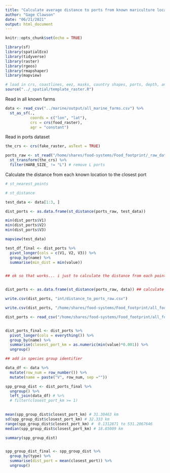 ```yaml
---
title: "Calculate average distance to ports from known mariculture locations"
author: "Gage Clawson"
date: "06/21/2021"
output: html_document
---
```


```r
knitr::opts_chunk$set(echo = TRUE)
```


```r
library(sf)
library(spatialEco)
library(tidyverse)
library(raster)
library(rgeos)
library(rmapshaper)
library(mapview)

# load in crs, coastlines, eez, masks, country shapes, ports, depth, and rasters
source("../_spatial/template_raster.R")

```


Read in all known farms 

```r
data <- read_csv("../marine/output/all_marine_farms.csv") %>% 
  st_as_sf(., 
           coords = c("lon", "lat"),
           crs = crs(food_raster), 
           agr = "constant") 
```


Read in ports dataset 
```r
the_crs <- crs(fake_raster, asText = TRUE)

ports_raw <- st_read("/home/shares/food-systems/Food_footprint/_raw_data/world_port_index/Commercial_ports.shp") %>%
  st_transform(the_crs) %>%
  filter(HARB_SIZE_ != "L") # remove L ports
```


Calculate the distance from each known location to the closest port

```r
# st_nearest_points

# st_distance 

test_data <- data[1:3, ]

dist_ports <- as.data.frame(st_distance(ports_raw, test_data))

min(dist_ports$V1)
min(dist_ports$V2)
min(dist_ports$V3)

mapview(test_data)

test_df_final <- dist_ports %>%
  pivot_longer(cols = c(V1, V2, V3)) %>%
  group_by(name) %>%
  summarise(min_dist = min(value))


## ok so that works... i just to calculate the distance from each point in the whole known location dataset, and find the min of each column


dist_ports <- as.data.frame(st_distance(ports_raw, data)) ## calculate distance to each port from each known mariculture location

write.csv(dist_ports, "int/distance_to_ports_raw.csv")

write.csv(dist_ports, "/home/shares/food-systems/Food_footprint/all_food_systems/dataprep/aquaculture/marine/distance_from_known_to_ports_raw.csv", row.names = FALSE)

dist_ports <- read_csv("/home/shares/food-systems/Food_footprint/all_food_systems/dataprep/aquaculture/marine/distance_from_known_to_ports_raw.csv")


dist_ports_final <- dist_ports %>%
  pivot_longer(cols = everything()) %>%
  group_by(name) %>%
  summarise(closest_port_km = as.numeric(min(value)*0.001)) %>%
  ungroup()

## add in species group identifier

data_df <- data %>%
  mutate(row_num = row_number()) %>%
  mutate(name = paste("V", row_num, sep =""))

spp_group_dist <- dist_ports_final %>%
  ungroup() %>%
  left_join(data_df) # %>%
  # filter(closest_port_km >= 1)

 
mean(spp_group_dist$closest_port_km) # 31.30463 km
sd(spp_group_dist$closest_port_km) # 32.333 km
range(spp_group_dist$closest_port_km) #  0.1312871 to 531.2067646
median(spp_group_dist$closest_port_km) # 18.85009 km

summary(spp_group_dist)


spp_group_dist_final <- spp_group_dist %>%
  group_by(type) %>%
  summarise(dist_port = mean(closest_port)) %>%
  ungroup()
  


```


